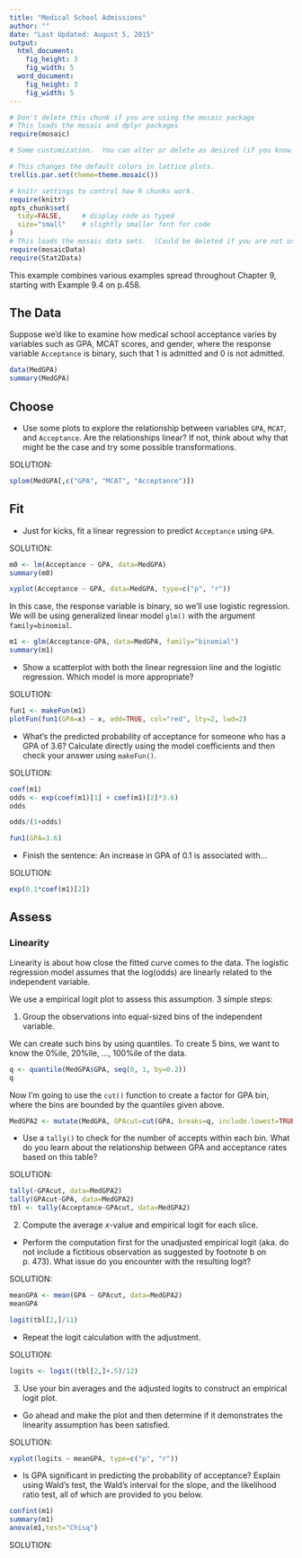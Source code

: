 ```yaml
---
title: "Medical School Admissions"
author: ""
date: "Last Updated: August 5, 2015"
output: 
  html_document:
    fig_height: 3
    fig_width: 5
  word_document:
    fig_height: 3
    fig_width: 5
---
```

```r
# Don't delete this chunk if you are using the mosaic package
# This loads the mosaic and dplyr packages
require(mosaic)
```

```r
# Some customization.  You can alter or delete as desired (if you know what you are doing).

# This changes the default colors in lattice plots.
trellis.par.set(theme=theme.mosaic())  

# knitr settings to control how R chunks work.
require(knitr)
opts_chunk$set(
  tidy=FALSE,     # display code as typed
  size="small"    # slightly smaller font for code
)
# This loads the mosaic data sets.  (Could be deleted if you are not using them.)
require(mosaicData)                
require(Stat2Data)
```

This example combines various examples spread throughout Chapter 9, starting with Example 9.4 on p.458.

## The Data

Suppose we'd like to examine how medical school acceptance varies by variables such as GPA, MCAT scores, and gender, where the response variable `Acceptance` is binary, such that 1 is admitted and 0 is not admitted. 

```r
data(MedGPA)
summary(MedGPA)
```

## Choose

* Use some plots to explore the relationship between variables `GPA`, `MCAT`, and `Acceptance`. Are the relationships linear? If not, think about why that might be the case and try some possible transformations. 

SOLUTION:

```r
splom(MedGPA[,c("GPA", "MCAT", "Acceptance")])
```

## Fit

* Just for kicks, fit a linear regression to predict `Acceptance` using `GPA`. 

SOLUTION:

```r
m0 <- lm(Acceptance ~ GPA, data=MedGPA)
summary(m0)

xyplot(Acceptance ~ GPA, data=MedGPA, type=c("p", "r"))
```






In this case, the response variable is binary, so we'll use logistic regression. We will be using generalized linear model `glm()` with the argument `family=binomial`. 

```r
m1 <- glm(Acceptance~GPA, data=MedGPA, family="binomial")
summary(m1)
```

* Show a scatterplot with both the linear regression line and the logistic regression. Which model is more appropriate?

SOLUTION:

```r
fun1 <- makeFun(m1)
plotFun(fun1(GPA=x) ~ x, add=TRUE, col="red", lty=2, lwd=2)
```

* What's the predicted probability of acceptance for someone who has a GPA of 3.6? Calculate directly using the model coefficients and then check your answer using `makeFun()`.

SOLUTION:

```r
coef(m1)
odds <- exp(coef(m1)[1] + coef(m1)[2]*3.6)
odds

odds/(1+odds)

fun1(GPA=3.6)
```


* Finish the sentence: An increase in GPA of 0.1 is associated with...

SOLUTION:

```r
exp(0.1*coef(m1)[2])
```



## Assess

### Linearity

Linearity is about how close the fitted curve comes to the data. 
The logistic regression model assumes that the log(odds) are linearly related to the independent variable. 

We use a empirical logit plot to assess this assumption. 3 simple steps:

1. Group the observations into equal-sized bins of the independent variable. 

We can create such bins by using quantiles. To create 5 bins, we want to know the 0%ile, 20%ile, ..., 100%ile of the data.

```r
q <- quantile(MedGPA$GPA, seq(0, 1, by=0.2))
q
```


Now I'm going to use the `cut()` function to create a factor for GPA bin, where the bins are bounded by the quantiles given above.

```r
MedGPA2 <- mutate(MedGPA, GPAcut=cut(GPA, breaks=q, include.lowest=TRUE))
```

* Use a `tally()` to check for the number of accepts within each bin. What do you learn about the relationship between GPA and acceptance rates based on this table?

SOLUTION:

```r
tally(~GPAcut, data=MedGPA2)
tally(GPAcut~GPA, data=MedGPA2)
tbl <- tally(Acceptance~GPAcut, data=MedGPA2)

```

2. Compute the average $x$-value and empirical logit for each slice.

* Perform the computation first for the unadjusted empirical logit (aka. do not include a fictitious observation as suggested by footnote b on p. 473). What issue do you encounter with the resulting logit?

SOLUTION:

```r
meanGPA <- mean(GPA ~ GPAcut, data=MedGPA2)
meanGPA

logit(tbl[2,]/11)
```

* Repeat the logit calculation with the adjustment.

SOLUTION:

```r
logits <- logit((tbl[2,]+.5)/12)
```

3. Use your bin averages and the adjusted logits to construct an empirical logit plot.

* Go ahead and make the plot and then determine if it demonstrates the linearity assumption has been satisfied.

SOLUTION:

```r
xyplot(logits ~ meanGPA, type=c("p", "r"))
```

* Is GPA significant in predicting the probability of acceptance? Explain using Wald's test, the Wald's interval for the slope, and the likelihood ratio test, all of which are provided to you below.

```r
confint(m1)
summary(m1)
anova(m1,test="Chisq")
```

SOLUTION:


